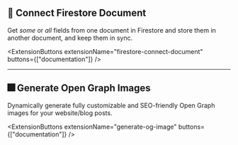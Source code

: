 
## 🔌 Connect Firestore Document

Get _some_ or _all_ fields from one document in Firestore and store them in another document, and keep them in sync.

<ExtensionButtons
  extensionName="firestore-connect-document"
  buttons={["documentation"]}
/>

---

## 🎆 Generate Open Graph Images

Dynamically generate fully customizable and SEO-friendly Open Graph images for your website/blog posts.

<ExtensionButtons
  extensionName="generate-og-image"
  buttons={["documentation"]}
/>
